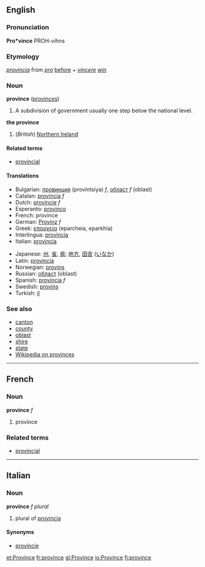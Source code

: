 ==English==
===Pronunciation===
'''Pro*vince'''
PROH-vihns

===Etymology===
{{L.}} ''[[provincia]]'' from ''[[pro]]'' [[before]] + ''[[vincere]]'' [[win]]

===Noun===
'''province''' ([[provinces]])

# A subdivision of government usually one step below the national level.

'''the province'''
#(''British'') [[Northern Ireland]]

====Related terms====
*[[provincial]]

====Translations====
{{top}}
*Bulgarian: [[провинция]] (provintsiya) ''f'', [[област]] ''f'' (oblast)
*Catalan: [[província]] ''f''
*Dutch: [[provincie]] ''f''
*Esperanto: [[provinco]]
*French: province
*German: [[Provinz]] ''f''
*Greek: [[επαρχεία]] (eparcheia, eparkhía)
*Interlingua: [[provincia]]
*Italian: [[provincia]]
{{mid}}
*Japanese: [[州]], [[省]], [[県]]; [[地方]], [[田舎]] ([[いなか]])
*Latin: [[provincia]]
*Norwegian: [[provins]] {{m}}
*Russian: [[област]] (oblast)
*Spanish: [[provincia]] ''f''
*Swedish: [[provins]]
*Turkish: [[il]]
{{bottom}}

===See also===
*[[canton]]
*[[county]]
*[[oblast]]
*[[shire]]
*[[state]]
*[[w:Province|Wikipedia on provinces]]

----

==French==
===Noun===
'''province''' ''f''

# province

===Related terms===
*[[provincial]]

----

==Italian==
===Noun===
'''province''' ''f plural''

# plural of [[provincia]]

====Synonyms====
*[[provincie]]

[[et:Province]]
[[fr:province]]
[[gl:Province]]
[[io:Province]]
[[fi:province]]